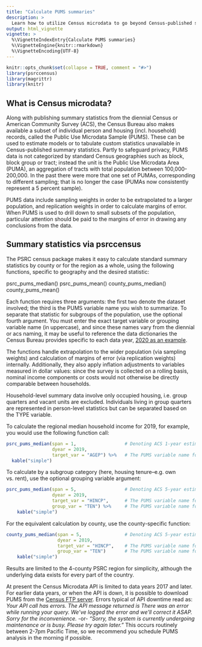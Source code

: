 ```yaml
---
title: "Calculate PUMS summaries"
description: >
  Learn how to utilize Census microdata to go beyond Census-published statistics
output: html_vignette
vignette: >
  %\VignetteIndexEntry{Calculate PUMS summaries}
  %\VignetteEngine{knitr::rmarkdown}
  %\VignetteEncoding{UTF-8}
---
```


```r
knitr::opts_chunk$set(collapse = TRUE, comment = "#>")
library(psrccensus)
library(magrittr)
library(knitr)
```

## What is Census microdata?

Along with publishing summary statistics from the diennial Census or American Community Survey (ACS), the Census Bureau also makes available a subset of individual person and housing (incl. household) records, called the Public Use Microdata Sample (PUMS). These can be used to estimate models or to tabulate custom statistics unavailable in Census-published summary statistics. Partly to safeguard privacy, PUMS data is not categorized by standard Census geographies such as block, block group or tract; instead the unit is the Public Use Microdata Area (PUMA), an aggregation of tracts with total population between 100,000-200,000. In the past there were more that one set of PUMAs, corresponding to different sampling; that is no longer the case (PUMAs now consistently represent a 5 percent sample).

PUMS data include sampling weights in order to be extrapolated to a larger population, and replication weights in order to calculate margins of error. When PUMS is used to drill down to small subsets of the population, particular attention should be paid to the margins of error in drawing any conclusions from the data.

## Summary statistics via psrccensus

The PSRC census package makes it easy to calculate standard summary statistics by county or for the region as a whole, using the following functions, specific to geography and the desired statistic:

  psrc_pums_median()
  psrc_pums_mean()
  county_pums_median()
  county_pums_mean()

Each function requires three arguments: the first two denote the dataset involved; the third is the PUMS variable name you wish to summarize. To separate that statistic for subgroups of the population, use the optional fourth argument. You must enter the exact target variable or grouping variable name (in uppercase), and since these names vary from the diennial or acs naming, it may be useful to reference the data dictionaries the Census Bureau provides specific to each data year, [2020 as an example]( https://www.census.gov/programs-surveys/acs/data/experimental-data/2020-1-year-pums.html).

The functions handle extrapolation to the wider population (via sampling weights) and calculation of margins of error (via replication weights) internally. Additionally, they also apply inflation adjustments to variables measured in dollar values: since the survey is collected on a rolling basis, nominal income components or costs would not otherwise be directly comparable between households.

Household-level summary data involve only occupied housing, i.e. group quarters and vacant units are excluded. Individuals living in group quarters are represented in person-level statistics but can be separated based on the TYPE variable.

To calculate the regional median household income for 2019, for example, you would use the following function call:
```r
psrc_pums_median(span = 1,                  # Denoting ACS 1-year estimates
                 dyear = 2019,
                 target_var = "AGEP") %>%   # The PUMS variable name for age
  kable("simple")
```

To calculate by a subgroup category (here, housing tenure--e.g. own vs. rent), use the optional grouping variable argument:
```r
psrc_pums_median(span = 5,                  # Denoting ACS 5-year estimates
                 dyear = 2019,
                 target_var = "HINCP",      # The PUMS variable name for household income
                 group_var = "TEN") %>%     # The PUMS variable name for housing tenure
    kable("simple")
```

For the equivalent calculation by county, use the county-specific function:
```r
county_pums_median(span = 5,                # Denoting ACS 5-year estimates
                   dyear = 2019,
                   target_var = "HINCP",    # The PUMS variable name for household income
                   group_var = "TEN")       # The PUMS variable name for housing tenure
    kable("simple")
```

Results are limited to the 4-county PSRC region for simplicity, although the underlying data exists for every part of the country. 

At present the Census Microdata API is limited to data years 2017 and later. For earlier data years, or when the API is down, it is possible to download PUMS from the [Census FTP server](https://www2.census.gov/programs-surveys/acs/data/pums/). Errors typical of API downtime read as:
  *Your API call has errors. The API message returned is There was an error while running your query. We've logged the error and we'll correct it ASAP. Sorry for the inconvenience.* 
-or- 
  *"Sorry, the system is currently undergoing maintenance or is busy.  Please try again later."*
This occurs routinely between 2-7pm Pacific Time, so we recommend you schedule PUMS analysis in the morning if possible.

